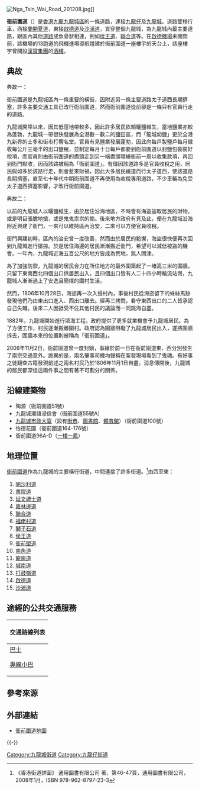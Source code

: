 {{Infobox Hong Kong Road
| 中文街道名稱 = 衙前圍道
| 英文街道名稱 = Nga Tsin Wai Road
| 圖片 = File:Nga Tsin Wai Road.JPG
| 圖片說明 = 衙前圍道與[[聯合道|聯合道]]交界
| 路段總長度 = 1.1
| 車速限制 = 
| 行車線數量 = 
| 所在地區 = [[九龍|九龍]][[九龍城區|九龍城區]]
| 起點 = [[九龍城|九龍城]][[啟德道|啟德道]]、[[沙浦道|沙浦道]]
| 終點 = [[九龍仔|九龍仔]][[蘭開夏道|蘭開夏道]]、[[喇沙利道|喇沙利道]]
| 通車日期 =
}}
[[File:Nga_Tsin_Wai_Road_201208.jpg|thumb]]]]

'''衙前圍道'''（{{lang-en|Nga Tsin Wai Road}}）是[[香港|香港]][[九龍|九龍]][[九龍城區|九龍城區]]的一條道路，連接[[九龍仔|九龍仔]]及[[九龍城|九龍城]]。道路雙程行車，西接[[蘭開夏道|蘭開夏道]]，東接[[啟德道|啟德道]]及[[沙浦道|沙浦道]]，貫穿整個九龍城，為九龍城內最主要道路，跟區內其他[[道路|道路]]成魚骨狀相連，例如[[侯王道|侯王道]]、[[聯合道|聯合道]]等。在[[啟德機場|啟德機場]]未關閉前，該機場的13跑道的飛機進場導航燈建於衙前圍道一座樓宇的天台上，該座樓宇曾開設[[漢寶集團|漢寶集團]]的[[酒樓|酒樓]]。

==典故==
;典故一：
衙前圍道是九龍城區內一條重要的橫街，因附近另一條主要道路太子道西長期擠塞，許多主要交通工具已改行衙前圍道，然而衙前圍道從前卻是一條只有官員行走的道路。

九龍城開埠以來，因其低窪地帶較多，因此許多居民依賴曬鹽維生，當地鹽業亦較為蓬勃，九龍城一帶很快發展為全港數一數二的鹽田區，而「龍城幼鹽」更於全港九新界的士多和街市打響名堂。官員有見鹽業發展蓬勃，因此向每戶製鹽戶每月徵收每公斤三毫半的出口鹽稅，並制定每月十日每戶都要到衙前圍道以封鹽包裝裝好稅項，而官員則由衙前圍道的盡頭走到另一端盡頭環繞衙前一周以收集款項，再回到衙門點收，因而該路被稱為「衙前圍道」。有傳因該道路多是官員收稅之用，居民假如多於該路行走，則會惹來財禍，因此大多居民繞道而行太子道西，使該道路長期擠塞，直至七十年代中期衙前圍道不再使用為收稅專用道路，不少車輛為免受太子道西擠塞影響，才改行衙前圍道。

;典故二：

以前的九龍城人以曬鹽維生，由於居住沿海地區，不時會有海盜盜取居民的財物，或是明目張膽地搶，或是鬼鬼祟祟的偷。後來地方政府有見及此，便在九龍城沿海附近興建了衙門，一來可以維持區內治安，二來可以方便官員收稅。

衙門興建初時，區內的治安曾一度改善，然而由於居民的鬆懈，海盜很快便再次回到九龍城進行搶掠。於是居住海邊的居民漸漸搬近衙門，希望可以減低被盜的機會。一年內，九龍城近海五百公尺的地方皆成為荒地，無人問津。

為了加強防禦，九龍城的居民合力在所住地方的最外圍築起了一堵高三米的圍牆，只留下東南西北四個出口供居民出入，且四個出口皆有人二十四小時輪流站崗，九龍城人漸漸過上了安逸且簡樸的圍村生活。

然而，1806年10月28日，海盜再一次入侵村內，事後村民從海盜留下的蛛絲馬跡發現他們乃由東出口進入、西出口離去。經再三拷問，看守東西出口的二人皆承認自己失職。後來二人因抵受不住其他村民的議論而一同跳海自盡。

1882年，九龍城開始進行填海工程，政府提供了更多就業機會予九龍城居民。為了方便工作，村民逐漸搬離圍村。政府認為圍牆阻礙了九龍城居民出入，遂將圍牆拆去，圍牆本來的位置則被稱為「衙前圍道」。

2006年11月2日，衙前圍道曾一度封鎖，事緣於前一日在衙前圍道東、西分別發生了兩宗交通意外。詭異的是，兩名肇事司機均聲稱在案發現場看到了鬼魂。有好事之徒翻查古籍發現前述之兩名村民乃於1806年11月1日自盡。消息傳開後，九龍城的居民都深信這兩件事之間有著不可劃分的關係。

==沿線建築物==
*陶源（衙前圍道51號）
*九龍城潮語浸信會（衙前圍道55號A）
*[[九龍城市政大廈|九龍城市政大廈]]（設有[[街市|街市]]、[[圖書館|圖書館]]、[[體育館|體育館]]）（衙前圍道100號）
*怡德花園（衙前圍道164-176號）
*衙前圍道96A-D（[[一樓一鳳|一樓一鳳]]）

== 地理位置 ==
[[衙前圍道|衙前圍道]]作為九龍城的主要橫行街道，中間連接了許多街道。<ref>《香港街道詳圖》 通用圖書有限公司 著，第46-47頁，通用圖書有限公司，2008年1月，ISBN 978-962-8797-23-3</ref>由西至東：
#[[喇沙利道|喇沙利道]]
#[[書院道|書院道]]
#[[延文禮士道|延文禮士道]]
#[[嘉林邊道|嘉林邊道]]
#[[聯合道|聯合道]]
#[[福佬村道|福佬村道]]
#[[獅子石道|獅子石道]]
#[[侯王道|侯王道]]
#[[衙前塱道|衙前塱道]]
#[[南角道|南角道]]
#[[龍崗道|龍崗道]]
#[[城南道|城南道]]
#[[打鼓嶺道|打鼓嶺道]]
#[[啟德道|啟德道]]
#[[沙浦道|沙浦道]]

==途經的公共交通服務==
{| class="mw-collapsible mw-collapsed wikitable" style="background:white; margin: 0 auto; width: auto;" 
! 交通路線列表
|-
|
;[[香港巴士|巴士]]
{{九龍新界巴士簡單列表|2D|7B|10}}
;[[香港小巴|專線小巴]]
{{九龍專線小巴簡單列表|25A|25B|25M}}
|}

==參考來源==
{{reflist}}

==外部連結==
{{commonscat|Nga Tsin Wai Road}}
* [http://www.centamap.com/gc/centamaplocation.aspx?x=837274&y=821167&sx=837274.82735&sy=821167.78496&z=4 衙前圍道地圖] {{Wayback|url=http://www.centamap.com/gc/centamaplocation.aspx?x=837274&y=821167&sx=837274.82735&sy=821167.78496&z=4 |date=20070929104547 }}

{{-}}
{{九龍仔街道}}

[[Category:九龍城街道|Category:九龍城街道]]
[[Category:九龍仔街道|Category:九龍仔街道]]